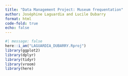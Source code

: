 ```yaml
---
title: "Data Management Project: Museum frequentation"
author: Joséphine Laguardia and Lucile Dubarry
format: html
code-fold: true
echo: false
---
```


```r
#| message: false
here::i_am("LAGUARDIA_DUBARRY.Rproj")
library(ggplot2)
library(dplyr)
library(tidyr)
library(vroom)
library(here)
```
